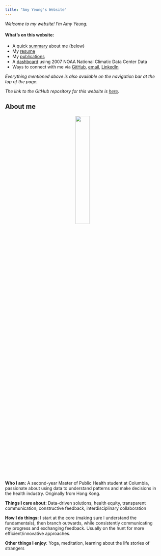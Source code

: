 ```yaml
---
title: "Amy Yeung's Website"
---
```


*Welcome to my website! I'm Amy Yeung.*

#### What's on this website:

* A quick [summary](index.html) about me (below)
* My [resume](resume.html)
* My [publications](publication.html)
* A [dashboard](dashboard.html) using 2007 NOAA National Climatic Data Center Data 
* Ways to connect with me via [GitHub](http://github.com/ay2543/), [email](mailto:amy715@gmail.com), [LinkedIn](http://linkedin.com/in/amy715)

*Everything mentioned above is also available on the navigation bar at the top of the page.*

*The link to the GitHub repository for this website is [here](https://github.com/ay2543/amyyeung.github.io)*.


## About me
<p style="text-align:center;"><img src="images/headshot.jpg" style="width:30%"></p>




**Who I am:** A second-year Master of Public Health student at Columbia, passionate about using data to understand patterns and make decisions in the health industry. Originally from Hong Kong.

**Things I care about:** Data-driven solutions, health equity, transparent communication, constructive feedback, interdisciplinary collaboration

**How I do things:** I start at the core (making sure I understand the fundamentals), then branch outwards, while consistently communicating my progress and exchanging feedback. Usually on the hunt for more efficient/innovative approaches.

**Other things I enjoy:** Yoga, meditation, learning about the life stories of strangers







